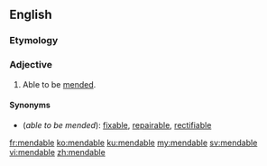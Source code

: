 ==English==

===Etymology===
{{suffix|en|mend|able}}

===Adjective===
{{en-adj}}

# Able to be [[mend]]ed.

====Synonyms====
* (''able to be mended''): [[fixable]], [[repairable]], [[rectifiable]]

[[fr:mendable]]
[[ko:mendable]]
[[ku:mendable]]
[[my:mendable]]
[[sv:mendable]]
[[vi:mendable]]
[[zh:mendable]]